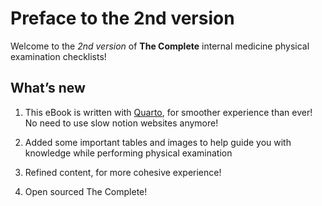 # Preface to the 2nd version {.unnumbered}

Welcome to the *$2nd$ version* of **The Complete** internal medicine physical examination checklists!

## What's new

1. This eBook is written with [Quarto](https://quarto.org), for smoother experience than ever! No need to use slow notion websites anymore!

2. Added some important tables and images to help guide you with knowledge while performing physical examination

3. Refined content, for more cohesive experience!

4. Open sourced The Complete!




